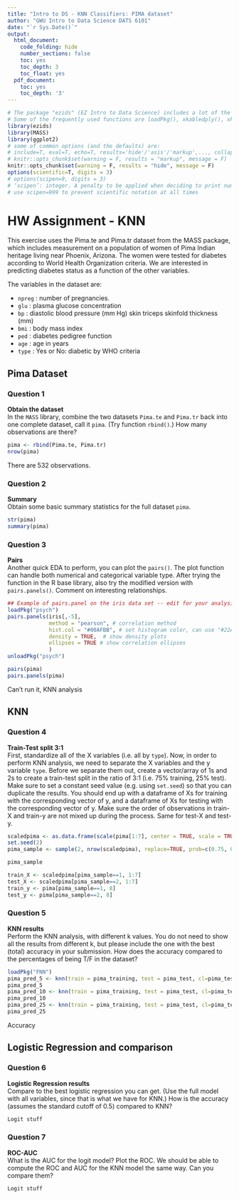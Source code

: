 ```yaml
---
title: "Intro to DS - KNN Classifiers: PIMA dataset"
author: "GWU Intro to Data Science DATS 6101"
date: "`r Sys.Date()`"
output:
  html_document:
    code_folding: hide
    number_sections: false
    toc: yes
    toc_depth: 3
    toc_float: yes
  pdf_document:
    toc: yes
    toc_depth: '3'
---
```


```r
# The package "ezids" (EZ Intro to Data Science) includes a lot of the helper functions we developed for the course. 
# Some of the frequently used functions are loadPkg(), xkabledply(), xkablesummary(), uzscale(), etc.
library(ezids)
library(MASS)
library(ggplot2)
# some of common options (and the defaults) are: 
# include=T, eval=T, echo=T, results='hide'/'asis'/'markup',..., collapse=F, warning=T, message=T, error=T, cache=T, fig.width=6, fig.height=4, fig.dim=c(6,4) #inches, fig.align='left'/'center','right', 
# knitr::opts_chunk$set(warning = F, results = "markup", message = F)
knitr::opts_chunk$set(warning = F, results = "hide", message = F)
options(scientific=T, digits = 3) 
# options(scipen=9, digits = 3) 
# ‘scipen’: integer. A penalty to be applied when deciding to print numeric values in fixed or exponential notation.  Positive values bias towards fixed and negative towards scientific notation: fixed notation will be preferred unless it is more than ‘scipen’ digits wider.
# use scipen=999 to prevent scientific notation at all times
```

# HW Assignment - KNN

This exercise uses the Pima.te and Pima.tr dataset from the MASS package, which includes measurement on a population of women of Pima Indian heritage living near Phoenix, Arizona. The women were tested for diabetes according to World Health Organization criteria.  We are interested in predicting diabetes status as a function of the other variables.

The variables in the dataset are:

* `npreg` : number of pregnancies.
* `glu` : plasma glucose concentration
* `bp` : diastolic blood pressure (mm Hg) skin triceps skinfold thickness (mm)
* `bmi` : body mass index
* `ped` : diabetes pedigree function
* `age` : age in years
* `type` : Yes or No: diabetic by WHO criteria  


## Pima Dataset  

### Question 1  
**Obtain the dataset**  
In the `MASS` library, combine the two datasets `Pima.te` and `Pima.tr` back into one complete dataset, call it `pima`. (Try function `rbind()`.) How many observations are there?  

```r
pima <- rbind(Pima.te, Pima.tr)
nrow(pima)
```

There are 532 observations.

### Question 2  
**Summary**  
Obtain some basic summary statistics for the full dataset `pima`.

```r
str(pima)
summary(pima)
```

### Question 3  
**Pairs**  
Another quick EDA to perform, you can plot the `pairs()`. The plot function can handle both numerical and categorical variable type. After trying the function in the R base library, also try the modified version with `pairs.panels()`. Comment on interesting relationships.  


```r
## Example of pairs.panel on the iris data set -- edit for your analysis of the pima data ##
loadPkg("psych")
pairs.panels(iris[,-5], 
             method = "pearson", # correlation method
             hist.col = "#00AFBB", # set histogram color, can use "#22AFBB", "red",
             density = TRUE,  # show density plots
             ellipses = TRUE # show correlation ellipses
             )
unloadPkg("psych")
```

```r
pairs(pima)
pairs.panels(pima)
```

Can't run it, KNN analysis

## KNN  

### Question 4  
**Train-Test split 3:1**  
First, standardize all of the X variables (i.e. all by `type`).  Now, in order to perform KNN analysis, we need to separate the X variables and the y variable `type`.  Before we separate them out, create a vector/array of 1s and 2s to create a train-test split in the ratio of 3:1 (i.e. 75% training, 25% test). Make sure to set a constant seed value (e.g. using `set.seed`) so that you can duplicate the results.  You should end up with a dataframe of Xs for training with the corresponding vector of y, and a dataframe of Xs for testing with the corresponding vector of y.  Make sure the order of observations in train-X and train-y are not mixed up during the process. Same for test-X and test-y.  

```r
scaledpima <- as.data.frame(scale(pima[1:7], center = TRUE, scale = TRUE))
set.seed(2)
pima_sample <- sample(2, nrow(scaledpima), replace=TRUE, prob=c(0.75, 0.25))

pima_sample

train_X <- scaledpima[pima_sample==1, 1:7]
test_X <- scaledpima[pima_sample==2, 1:7]
train_y <- pima[pima_sample==1, 8]
test_y <- pima[pima_sample==2, 8]
```

### Question 5  
**KNN results**  
Perform the KNN analysis, with different k values. You do not need to show all the results from different k, but please include the one with the best (total) accuracy in your submission. How does the accuracy compared to the percentages of being T/F in the dataset?  

```r
loadPkg("FNN")
pima_pred_5 <- knn(train = pima_training, test = pima_test, cl=pima_test, k=5)
pima_pred_5
pima_pred_10 <- knn(train = pima_training, test = pima_test, cl=pima_test, k=10)
pima_pred_10
pima_pred_25 <- knn(train = pima_training, test = pima_test, cl=pima_test, k=25)
pima_pred_25
```

Accuracy

## Logistic Regression and comparison  

### Question 6   
**Logistic Regression results**  
Compare to the best logistic regression you can get. (Use the full model with all variables, since that is what we have for KNN.) How is the accuracy (assumes the standard cutoff of 0.5) compared to KNN?  

```r
Logit stuff
```

### Question 7  
**ROC-AUC**  
What is the AUC for the logit model?  Plot the ROC.  We should be able to compute the ROC and AUC for the KNN model the same way. Can you compare them?   

```r
Logit stuff
```